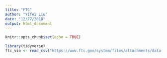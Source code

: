 ```yaml
---
title: "FTC"
author: "Yifei Liu"
date: "12/27/2018"
output: html_document
---
```


```r
knitr::opts_chunk$set(echo = TRUE)
```

```r
library(tidyverse)
ftc_vio <- read_csv("https://www.ftc.gov/system/files/attachments/data-sets/2018q3_ftc_nonmerger_enforcement_actions.csv")

```

